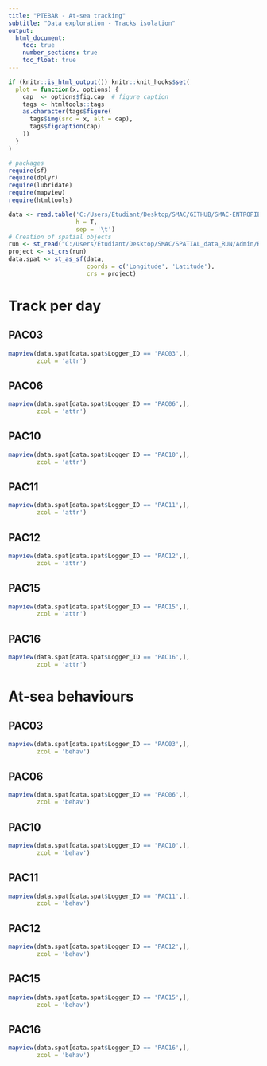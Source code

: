 ```yaml
---
title: "PTEBAR - At-sea tracking"
subtitle: "Data exploration - Tracks isolation"
output:
  html_document:
    toc: true
    number_sections: true
    toc_float: true
---
```


```r
if (knitr::is_html_output()) knitr::knit_hooks$set(
  plot = function(x, options) {
    cap  <- options$fig.cap  # figure caption
    tags <- htmltools::tags
    as.character(tags$figure(
      tags$img(src = x, alt = cap),
      tags$figcaption(cap)
    ))
  }
)

# packages
require(sf)
require(dplyr)
require(lubridate)
require(mapview)
require(htmltools)

```


  
```r
data <- read.table('C:/Users/Etudiant/Desktop/SMAC/GITHUB/SMAC-ENTROPIE_tracking/data/PTEBAR_GPS_behav.txt',
                   h = T,
                   sep = '\t')
# Creation of spatial objects
run <- st_read("C:/Users/Etudiant/Desktop/SMAC/SPATIAL_data_RUN/Admin/REU_adm0.shp")
project <- st_crs(run)
data.spat <- st_as_sf(data,
                      coords = c('Longitude', 'Latitude'),
                      crs = project)
```
  
# Track per day  
  
## PAC03  

```r
mapview(data.spat[data.spat$Logger_ID == 'PAC03',],
        zcol = 'attr')
```
  
## PAC06  
  
```r
mapview(data.spat[data.spat$Logger_ID == 'PAC06',],
        zcol = 'attr')
```
  
## PAC10
```r
mapview(data.spat[data.spat$Logger_ID == 'PAC10',],
        zcol = 'attr')
```
  
## PAC11  
  
```r
mapview(data.spat[data.spat$Logger_ID == 'PAC11',],
        zcol = 'attr')
```
  
## PAC12  
  
```r
mapview(data.spat[data.spat$Logger_ID == 'PAC12',],
        zcol = 'attr')
```
  
## PAC15  
  
```r
mapview(data.spat[data.spat$Logger_ID == 'PAC15',],
        zcol = 'attr')
```
  
## PAC16  
  
```r
mapview(data.spat[data.spat$Logger_ID == 'PAC16',],
        zcol = 'attr')
```
  
  
# At-sea behaviours    
  
## PAC03  

```r
mapview(data.spat[data.spat$Logger_ID == 'PAC03',],
        zcol = 'behav')
```
  
## PAC06  
  
```r
mapview(data.spat[data.spat$Logger_ID == 'PAC06',],
        zcol = 'behav')
```
  
## PAC10
```r
mapview(data.spat[data.spat$Logger_ID == 'PAC10',],
        zcol = 'behav')
```
  
## PAC11  
  
```r
mapview(data.spat[data.spat$Logger_ID == 'PAC11',],
        zcol = 'behav')
```
  
## PAC12  
  
```r
mapview(data.spat[data.spat$Logger_ID == 'PAC12',],
        zcol = 'behav')
```
  
## PAC15  
  
```r
mapview(data.spat[data.spat$Logger_ID == 'PAC15',],
        zcol = 'behav')
```
  
## PAC16  
  
```r
mapview(data.spat[data.spat$Logger_ID == 'PAC16',],
        zcol = 'behav')
```